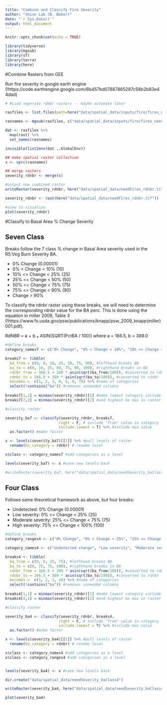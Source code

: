 ```yaml
---
title: "Combine and Classify Fire Severity"
author: "Shive Lab (B. Baker)"
date: "`r Sys.Date()`"
output: html_document
---
```


```r
knitr::opts_chunk$set(echo = TRUE)

library(tidyverse)
library(mgsub)
library(sf)
library(terra)
library(here)

```

#Combine Rasters from GEE

Run fire severity in google earth engine (!https://code.earthengine.google.com/6b457bd07887865287c58b2b83e44dad)

```r
# #Load seperate rdmbr rasters -- maybe automate later

rasfiles <- list.files(path=here("data/spatial_data/inputs/fire/fires_needed"), full.names=T)

rasnames <- mgsub(rasfiles, c("data/spatial_data/inputs/fire/fires_needed",".tiff"), c("","")) 

dat <- rasfiles %>%
  map(rast) %>%
  set_names(rasnames) 

invisible(list2env(dat ,.GlobalEnv)) 


```

```r
## make spatial raster collection
s <- sprc(rasnames)

## merge rasters
severity_rdnbr <- merge(s)

#output new combined raster
writeRaster(severity_rdnbr, here("data/spatial_data/needFires_rdnbr.tif"))

severity_rdnbr <- rast(here("data/spatial_data/needFires_rdnbr.tif"))

```

```r
#view to visualize
plot(severity_rdnbr)

```

#Classify to Basal Area % Change Severity

## Seven Class
Breaks follow the 7 class % change in Basal Area severity used in the R5:Veg Burn Severity BA.

* 0% Change (0.00001)
* 0% < Change < 10% (10)
* 10% <= Change < 25% (25)
* 25% <= Change < 50% (50)
* 50% <= Change < 75% (75)
* 75% <= Change < 90% (90)
* Change > 90%

To classify the rdnbr raster using these breaks, we will need to determine the corresponding rdnbr value for the BA perc. This is done using the equation in miller 2009, Table 3 (!https://www.fs.usda.gov/psw/publications/knapp/psw_2009_knapp(miller)001.pdf).

RdNBR = a + b ⁎ ASIN(SQRT(PctBA / 100)) where a = 166.5, b = 389.0

```r
#define breaks
category_names7 <- c("0% Change", "0% < Change < 10%", "10% <= Change < 25%", "25% <= Change < 50%","50% <= Change < 75%", "75% <= Change < 90%", "Change > 90%")

breaks7 <- tibble(
  ba_from = c(0, 0, 10, 25, 50, 75, 90), #lefthand breaks BA
  ba_to = c(0, 10, 25, 50, 75, 90, 100), #righthand breaks in BA
  rdnbr_from = 166.5 + 389 * asin(sqrt(ba_from/100)), #converted to rdnbr
  rdnbr_to = 166.5 + 389 * asin(sqrt(ba_to/100)), #converted to rdnbr
  becomes =  c(1, 2, 3, 4, 5, 6, 7)) %>% #name of categories
  select(!contains("ba")) #removes unneeded columns
  
breaks7[1,1] = minmax(severity_rdnbr)[1] #make lowest category include minimum in raster
breaks7[7,2] = minmax(severity_rdnbr)[2] #and highest be max in raster

```



```r
#classify raster

severity_ba7 <- classify(severity_rdnbr, breaks7, 
                        right = F, # include "from" value in category
                        include.lowest = T) %>% #include max value 
  as.factor() #make factor

x <- levels(severity_ba7)[[1]] %>% #pull levels of raster
  rename(ba_category = rdnbr) # rename level

x$class <- category_names7 #add categories as a level

levels(severity_ba7) <- x #save new levels back

#writeRaster(severity_ba7, here("data/spatial_data/needSeverity_baClass7.tif"))

```

## Four Class

Follows same theoretical framework as above, but four breaks:

* Undetected: 0% Change (0.00001)
* Low severity: 0% <= Change < 25% (25)
* Moderate severity: 25% <= Change < 75% (75)  
* High severity: 75% <= Change < 100% (100)

```r
#define breaks
category_ranges4 <- c("0% Change", "0% < Change < 25%", "25% <= Change < 75%", "75% <= Change < 100%")

category_names4 <- c("Undetected change", "Low severity", "Moderate severity", "High severity")

breaks4 <- tibble(
  ba_from = c(0, 0, 25, 75), #lefthand breaks BA
  ba_to = c(0, 25, 75, 100), #righthand breaks in BA
  rdnbr_from = 166.5 + 389 * asin(sqrt(ba_from/100)), #converted to rdnbr
  rdnbr_to = 166.5 + 389 * asin(sqrt(ba_to/100)), #converted to rdnbr
  becomes =  c(1, 2, 3, 4)) %>% #name of categories
  select(!contains("ba")) #removes unneeded columns
  
breaks4[1,1] = minmax(severity_rdnbr)[1] #make lowest category include minimum in raster
breaks4[4,2] = minmax(severity_rdnbr)[2] #and highest be max in raster

```



```r
#classify raster

severity_ba4 <- classify(severity_rdnbr, breaks4, 
                        right = F, # include "from" value in category
                        include.lowest = T) %>% #include max value 
  as.factor() #make factor

x <- levels(severity_ba4)[[1]] %>% #pull levels of raster
  rename(ba_category = rdnbr) # rename level

x$class <- category_names4 #add categories as a level
x$class <- category_ranges4 #add categories as a level


levels(severity_ba4) <- x #save new levels back

dir.create("data/spatial_data/needSeverity_baClass4")

writeRaster(severity_ba4, here("data/spatial_data/needSeverity_baClass4/needSeverity_baClass4.tif"))

plot(severity_ba4)

```